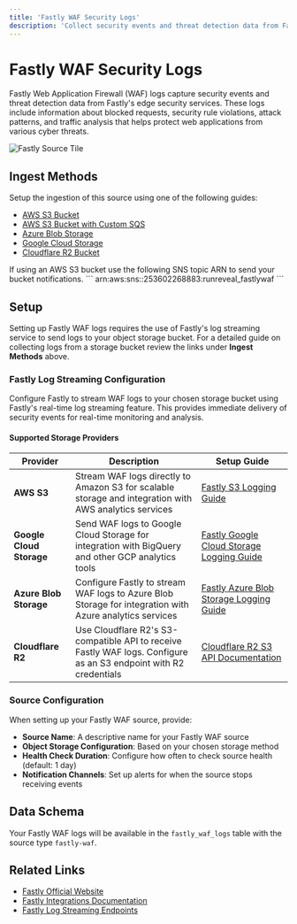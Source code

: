 ```yaml
---
title: 'Fastly WAF Security Logs'
description: 'Collect security events and threat detection data from Fastly Web Application Firewall including blocked requests, security rule violations, attack patterns, and traffic analysis.'
---
```



# Fastly WAF Security Logs

Fastly Web Application Firewall (WAF) logs capture security events and threat detection data from Fastly's edge security services. These logs include information about blocked requests, security rule violations, attack patterns, and traffic analysis that helps protect web applications from various cyber threats.

![Fastly Source Tile](/fastly-source-1.png)

## Ingest Methods

Setup the ingestion of this source using one of the following guides:

- [AWS S3 Bucket](/sources/object-storage/s3)
- [AWS S3 Bucket with Custom SQS](/sources/object-storage/external-s3)
- [Azure Blob Storage](/sources/object-storage/azure)
- [Google Cloud Storage](/sources/object-storage/gcs)
- [Cloudflare R2 Bucket](/sources/object-storage/r2)

<Callout type='info'>
If using an AWS S3 bucket use the following SNS topic ARN to send your bucket notifications.
```
arn:aws:sns:<REGION>:253602268883:runreveal_fastlywaf
```
</Callout>

## Setup

Setting up Fastly WAF logs requires the use of Fastly's log streaming service to send logs to your object storage bucket. For a detailed guide on collecting logs from a storage bucket review the links under **Ingest Methods** above.

### Fastly Log Streaming Configuration

Configure Fastly to stream WAF logs to your chosen storage bucket using Fastly's real-time log streaming feature. This provides immediate delivery of security events for real-time monitoring and analysis.

#### Supported Storage Providers

| Provider | Description | Setup Guide |
|----------|-------------|-------------|
| **AWS S3** | Stream WAF logs directly to Amazon S3 for scalable storage and integration with AWS analytics services | [Fastly S3 Logging Guide](https://www.fastly.com/documentation/guides/integrations/logging-endpoints/log-streaming-amazon-s3/) |
| **Google Cloud Storage** | Send WAF logs to Google Cloud Storage for integration with BigQuery and other GCP analytics tools | [Fastly Google Cloud Storage Logging Guide](https://www.fastly.com/documentation/guides/integrations/logging-endpoints/log-streaming-google-cloud-storage/) |
| **Azure Blob Storage** | Configure Fastly to stream WAF logs to Azure Blob Storage for integration with Azure analytics services | [Fastly Azure Blob Storage Logging Guide](https://www.fastly.com/documentation/guides/integrations/logging-endpoints/log-streaming-azure-blob-storage/) |
| **Cloudflare R2** | Use Cloudflare R2's S3-compatible API to receive Fastly WAF logs. Configure as an S3 endpoint with R2 credentials | [Cloudflare R2 S3 API Documentation](https://developers.cloudflare.com/r2/api/s3/) |


### Source Configuration

When setting up your Fastly WAF source, provide:

- **Source Name**: A descriptive name for your Fastly WAF source
- **Object Storage Configuration**: Based on your chosen storage method
- **Health Check Duration**: Configure how often to check source health (default: 1 day)
- **Notification Channels**: Set up alerts for when the source stops receiving events

## Data Schema

Your Fastly WAF logs will be available in the `fastly_waf_logs` table with the source type `fastly-waf`.

## Related Links

- [Fastly Official Website](https://www.fastly.com/)
- [Fastly Integrations Documentation](https://www.fastly.com/documentation/guides/integrations/)
- [Fastly Log Streaming Endpoints](https://www.fastly.com/documentation/guides/integrations/logging-endpoints/)
